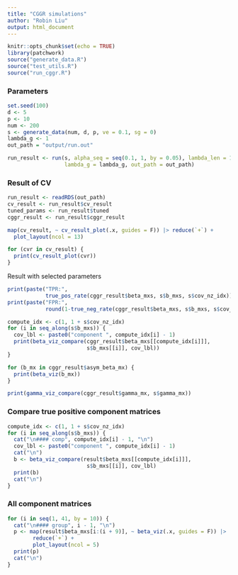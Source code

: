 ```yaml
---
title: "CGGR simulations"
author: "Robin Liu"
output: html_document
---
```


```r
knitr::opts_chunk$set(echo = TRUE)
library(patchwork)
source("generate_data.R")
source("test_utils.R")
source("run_cggr.R")
```

### Parameters
```r
set.seed(100)
d <- 5
p <- 10
num <- 200
s <- generate_data(num, d, p, ve = 0.1, sg = 0)
lambda_g <- 1
out_path = "output/run.out"
```

```r
run_result <- run(s, alpha_seq = seq(0.1, 1, by = 0.05), lambda_len = 15,
                  lambda_g = lambda_g, out_path = out_path)
```

### Result of CV
```r
run_result <- readRDS(out_path)
cv_result <- run_result$cv_result
tuned_params <- run_result$tuned
cggr_result <- run_result$cggr_result
```

```r
map(cv_result, ~ cv_result_plot(.x, guides = F)) |> reduce(`+`) + 
  plot_layout(ncol = 13)
```

```r
for (cvr in cv_result) {
  print(cv_result_plot(cvr))
}
```

Result with selected parameters
```r
print(paste("TPR:",
            true_pos_rate(cggr_result$beta_mxs, s$b_mxs, s$cov_nz_idx)))
print(paste("FPR:",
            round(1-true_neg_rate(cggr_result$beta_mxs, s$b_mxs, s$cov_nz_idx), 3)))
```

```r
compute_idx <- c(1, 1 + s$cov_nz_idx)
for (i in seq_along(s$b_mxs)) {
  cov_lbl <- paste0("component ", compute_idx[i] - 1)
  print(beta_viz_compare(cggr_result$beta_mxs[[compute_idx[i]]],
                         s$b_mxs[[i]], cov_lbl))
}
```

```r
for (b_mx in cggr_result$asym_beta_mx) {
  print(beta_viz(b_mx))
}
```

```r
print(gamma_viz_compare(cggr_result$gamma_mx, s$gamma_mx))
```

### Compare true positive component matrices {.tabset}
```r
compute_idx <- c(1, 1 + s$cov_nz_idx)
for (i in seq_along(s$b_mxs)) {
  cat("\n#### comp", compute_idx[i] - 1, "\n")
  cov_lbl <- paste0("component ", compute_idx[i] - 1)
  cat("\n")
  b <- beta_viz_compare(result$beta_mxs[[compute_idx[i]]],
                         s$b_mxs[[i]], cov_lbl)
  print(b)
  cat("\n")
}
```

### All component matrices {.tabset}
```r
for (i in seq(1, 41, by = 10)) {
  cat("\n#### group", i - 1, "\n")
  p <- map(result$beta_mxs[i:(i + 9)], ~ beta_viz(.x, guides = F)) |>
        reduce(`+`) +
        plot_layout(ncol = 5)
  print(p)
  cat("\n")
}
```

